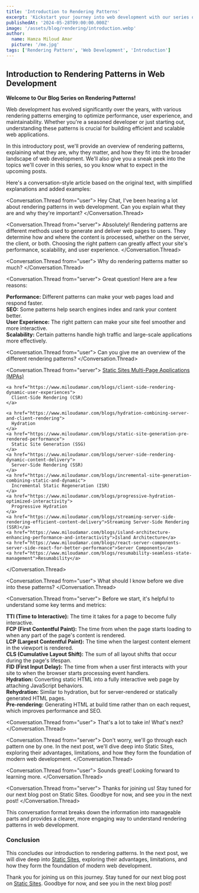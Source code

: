 ```yaml
---
title: 'Introduction to Rendering Patterns'
excerpt: 'Kickstart your journey into web development with our series on rendering patterns. Discover key concepts and techniques.'
publishedAt: '2024-05-28T09:00:00.000Z'
image: '/assets/blog/rendering/introduction.webp'
author:
  name: Hamza Miloud Amar
  picture: '/me.jpg'
tags: ['Rendering Pattern', 'Web Development', 'Introduction']
---
```


## Introduction to Rendering Patterns in Web Development

**Welcome to Our Blog Series on Rendering Patterns!**

Web development has evolved significantly over the years, with various rendering patterns emerging to optimize performance, user experience, and maintainability. Whether you're a seasoned developer or just starting out, understanding these patterns is crucial for building efficient and scalable web applications.

In this introductory post, we'll provide an overview of rendering patterns, explaining what they are, why they matter, and how they fit into the broader landscape of web development. We'll also give you a sneak peek into the topics we'll cover in this series, so you know what to expect in the upcoming posts.

Here's a conversation-style article based on the original text, with simplified explanations and added examples:

<Conversation>

<Conversation.Thread from="user">
  Hey Chat, I've been hearing a lot about rendering patterns in web
  development. Can you explain what they are and why they're
  important?
</Conversation.Thread>

<Conversation.Thread from="server">
  Absolutely! Rendering patterns are different methods used to
  generate and deliver web pages to users. They determine how and
  where the content is processed, whether on the server, the client,
  or both. Choosing the right pattern can greatly affect your site's
  performance, scalability, and user experience.
</Conversation.Thread>

<Conversation.Thread from="user">
  Why do rendering patterns matter so much?
</Conversation.Thread>

<Conversation.Thread from="server">
  Great question! Here are a few reasons:
  <div>
    <strong>Performance:</strong> Different patterns can make your web
    pages load and respond faster.
  </div>
  <div>
    <strong>SEO:</strong> Some patterns help search engines index and
    rank your content better.
  </div>
  <div>
    <strong>User Experience:</strong> The right pattern can make your
    site feel smoother and more interactive.
  </div>
  <div>
    <strong>Scalability:</strong> Certain patterns handle high traffic
    and large-scale applications more effectively.
  </div>
</Conversation.Thread>

<Conversation.Thread from="user">
  Can you give me an overview of the different rendering patterns?
</Conversation.Thread>

<Conversation.Thread from="server">
    <a href="https://www.miloudamar.com/blogs/static-site-speed-and-security-unleashed">
      Static Sites
    </a>
    <a href="https://www.miloudamar.com/blogs/multi-page-application-traditional-yet-powerful">
      Multi-Page Applications (MPAs)
    </a>

    <a href="https://www.miloudamar.com/blogs/client-side-rendering-dynamic-user-experiences">
      Client-Side Rendering (CSR)
    </a>

    <a href="https://www.miloudamar.com/blogs/hydration-combining-server-and-client-rendering">
      Hydration
    </a>
    <a href="https://www.miloudamar.com/blogs/static-site-generation-pre-rendered-performance">
      Static Site Generation (SSG)
    </a>
    <a href="https://www.miloudamar.com/blogs/server-side-rendering-dynamic-content-delivery">
      Server-Side Rendering (SSR)
    </a>
    <a href="https://www.miloudamar.com/blogs/incremental-site-generation-combining-static-and-dynamic">
      Incremental Static Regeneration (ISR)
    </a>
    <a href="https://www.miloudamar.com/blogs/progressive-hydration-optimized-interactivity">
      Progressive Hydration
    </a>
    <a href="https://www.miloudamar.com/blogs/streaming-server-side-rendering-efficient-content-delivery">Streaming Server-Side Rendering (SSR)</a>
    <a href="https://www.miloudamar.com/blogs/island-architecture-enhancing-performance-and-interactivity">Island Architecture</a>
    <a href="https://www.miloudamar.com/blogs/react-server-components-server-side-react-for-better-performance">Server Components</a>
    <a href="https://www.miloudamar.com/blogs/resumability-seamless-state-management">Resumability</a>

</Conversation.Thread>

<Conversation.Thread from="user">
  What should I know before we dive into these patterns?
</Conversation.Thread>

<Conversation.Thread from="server">
  Before we start, it's helpful to understand some key terms and
  metrics:
  <div>
    <strong>TTI (Time to Interactive):</strong> The time it takes for
    a page to become fully interactive.
  </div>
  <div>
    <strong>FCP (First Contentful Paint):</strong> The time from when
    the page starts loading to when any part of the page's content is
    rendered.
  </div>
  <div>
    <strong>LCP (Largest Contentful Paint):</strong> The time when the
    largest content element in the viewport is rendered.
  </div>
  <div>
    <strong>CLS (Cumulative Layout Shift):</strong> The sum of all
    layout shifts that occur during the page's lifespan.
  </div>
  <div>
    <strong>FID (First Input Delay):</strong> The time from when a
    user first interacts with your site to when the browser starts
    processing event handlers.
  </div>
  <div>
    <strong>Hydration:</strong> Converting static HTML into a fully
    interactive web page by attaching JavaScript behaviors.
  </div>
  <div>
    <strong>Rehydration:</strong> Similar to hydration, but for
    server-rendered or statically generated HTML pages.
  </div>
  <div>
    <strong>Pre-rendering:</strong> Generating HTML at build time
    rather than on each request, which improves performance and SEO.
  </div>
</Conversation.Thread>

<Conversation.Thread from="user">
  That's a lot to take in! What's next?
</Conversation.Thread>

<Conversation.Thread from="server">
  Don't worry, we'll go through each pattern one by one. In the next
  post, we'll dive deep into Static Sites, exploring their advantages,
  limitations, and how they form the foundation of modern web
  development.
</Conversation.Thread>

<Conversation.Thread from="user">
  Sounds great! Looking forward to learning more.
</Conversation.Thread>

<Conversation.Thread from="server">
  Thanks for joining us! Stay tuned for our next blog post on Static
  Sites. Goodbye for now, and see you in the next post!
</Conversation.Thread>

</Conversation>

This conversation format breaks down the information into manageable parts and provides a clearer, more engaging way to understand rendering patterns in web development.

### Conclusion

This concludes our introduction to rendering patterns. In the next post, we will dive deep into [Static Sites](https://www.miloudamar.com/blogs/static-site-speed-and-security-unleashed), exploring their advantages, limitations, and how they form the foundation of modern web development.

Thank you for joining us on this journey. Stay tuned for our next blog post on [Static Sites](https://www.miloudamar.com/blogs/static-site-speed-and-security-unleashed). Goodbye for now, and see you in the next blog post!
